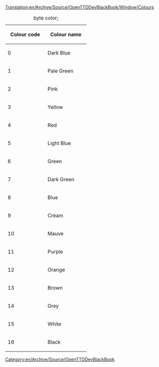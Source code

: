 [[Translation:en/Archive/Source/OpenTTDDevBlackBook/Window/Colours]]
{|
|+byte color;
!&nbsp;&nbsp;Colour code&nbsp;&nbsp;!!&nbsp;&nbsp;Colour name&nbsp;&nbsp;
|-
|0||Dark Blue
|-
|1||Pale Green
|-
|2||Pink
|-
|3||Yellow
|-
|4||Red
|-
|5||Light Blue
|-
|6||Green
|-
|7||Dark Green
|-
|8||Blue
|-
|9||Cream
|-
|10||Mauve
|-
|11||Purple
|-
|12||Orange
|-
|13||Brown
|-
|14||Grey
|-
|15||White
|-
|16||Black
|}

[[Category:en/Archive/Source/OpenTTDDevBlackBook]]